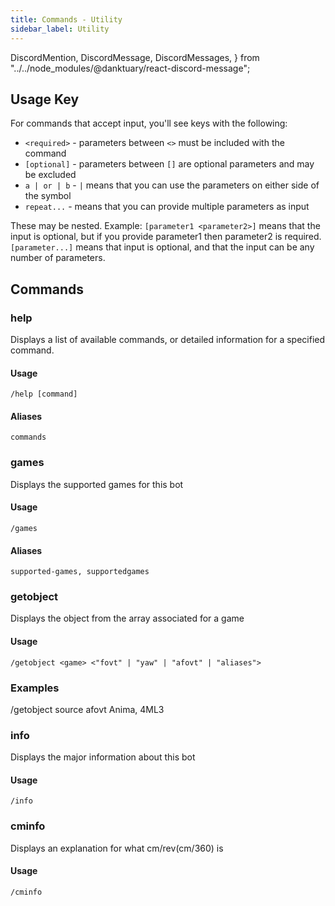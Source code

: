 ```yaml
---
title: Commands - Utility
sidebar_label: Utility
---
```


  DiscordMention,
  DiscordMessage,
  DiscordMessages,
} from "../../node_modules/@danktuary/react-discord-message";

## Usage Key

For commands that accept input, you'll see keys with the following:

- `<required>` - parameters between `<>` must be included with the command
- `[optional]` - parameters between `[]` are optional parameters and may be excluded
- `a | or | b` - `|` means that you can use the parameters on either side of the symbol
- `repeat...` - means that you can provide multiple parameters as input

These may be nested. Example: `[parameter1 <parameter2>]` means that the input is optional, but if you provide parameter1 then parameter2 is required. `[parameter...]` means that input is optional, and that the input can be any number of parameters.

## Commands

### help

Displays a list of available commands, or detailed information for a specified command.

#### Usage

```text
/help [command]
```

#### Aliases

```text
commands
```

### games

Displays the supported games for this bot

#### Usage

```text
/games
```

#### Aliases

```text
supported-games, supportedgames
```

### getobject

Displays the object from the array associated for a game

#### Usage

```text
/getobject <game> <"fovt" | "yaw" | "afovt" | "aliases">
```

### Examples

<DiscordMessages>
  <DiscordMessage author="Anima">/getobject source afovt</DiscordMessage>
  <DiscordMessage
    author="FPSMath"
    bot={true}
    avatar="https://cdn.discordapp.com/avatars/792712521546465301/a8176886ccd814f17b4c5a98b62e185a.png?size=256"
  >
    <DiscordMention highlight={true}>Anima</DiscordMention>, 4ML3
  </DiscordMessage>
</DiscordMessages>

### info

Displays the major information about this bot

#### Usage

```text
/info
```

### cminfo

Displays an explanation for what cm/rev\(cm/360\) is

#### Usage

```text
/cminfo
```
